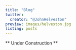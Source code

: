 ```yaml
---
title: "Blog"
twitter:
  creator: "@JohnHelveston"
preview: images/helveston.jpg
listing: posts
---
```


** Under Construction **
